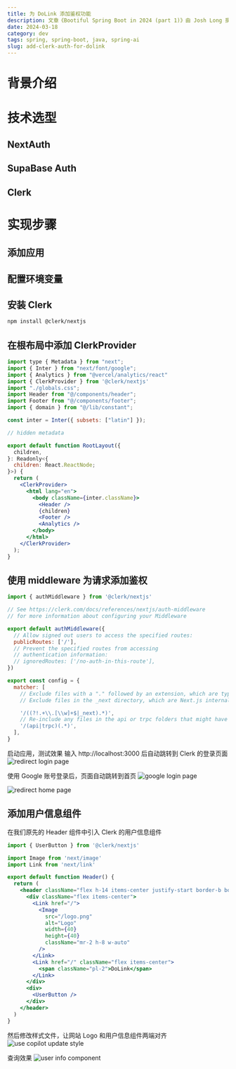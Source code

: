 ```yaml
---
title: 为 DoLink 添加鉴权功能
description: 文章《Bootiful Spring Boot in 2024 (part 1)》由 Josh Long 撰写，介绍了使用 Spring Boot 开发应用程序的新趋势和最佳实践。Josh 强调现在是 Java 和 Spring Boot 开发者的黄金时期，Spring Boot 的功能和易用性在过去几年里有了显著提升。Josh 讲解了如何使用 Java 21 的新特性，特别强调了通过 GraalVM 实现的 Native Image 支持。他还讨论了如何通过 Docker Compose 简化数据库连接和管理过程，并展示了 Spring Boot 的自动配置功能如何简化开发流程。文章还深入讨论了 Java 21 的改进之处，如更快的性能、更丰富的语法，以及通过记录（Records）和数据导向编程的支持。Josh 使用了一个简单的示例来说明如何定义和使用记录（Record），并提出了利用 Spring Boot 和 Java 21 的新功能如虚拟线程来提高开发效率和应用性能的可能性。
date: 2024-03-18
category: dev
tags: spring, spring-boot, java, spring-ai
slug: add-clerk-auth-for-dolink
---
```


# 背景介绍

# 技术选型

## NextAuth

## SupaBase Auth

## Clerk

# 实现步骤

## 添加应用

## 配置环境变量

## 安装 Clerk

```bash
npm install @clerk/nextjs
```

## 在根布局中添加 ClerkProvider

```jsx
import type { Metadata } from "next";
import { Inter } from "next/font/google";
import { Analytics } from "@vercel/analytics/react"
import { ClerkProvider } from '@clerk/nextjs'
import "./globals.css";
import Header from "@/components/header";
import Footer from "@/components/footer";
import { domain } from "@/lib/constant";

const inter = Inter({ subsets: ["latin"] });

// hidden metadata

export default function RootLayout({
  children,
}: Readonly<{
  children: React.ReactNode;
}>) {
  return (
    <ClerkProvider>
      <html lang="en">
        <body className={inter.className}>
          <Header />
          {children}
          <Footer />
          <Analytics />
        </body>
      </html>
    </ClerkProvider>
  );
}
```

## 使用 middleware 为请求添加鉴权

```javascript
import { authMiddleware } from '@clerk/nextjs'

// See https://clerk.com/docs/references/nextjs/auth-middleware
// for more information about configuring your Middleware

export default authMiddleware({
  // Allow signed out users to access the specified routes:
  publicRoutes: ['/'],
  // Prevent the specified routes from accessing
  // authentication information:
  // ignoredRoutes: ['/no-auth-in-this-route'],
})

export const config = {
  matcher: [
    // Exclude files with a "." followed by an extension, which are typically static files.
    // Exclude files in the _next directory, which are Next.js internals.

    '/((?!.+\\.[\\w]+$|_next).*)',
    // Re-include any files in the api or trpc folders that might have an extension
    '/(api|trpc)(.*)',
  ],
}
```

启动应用，测试效果
输入 http://localhost:3000 后自动跳转到 Clerk 的登录页面
![redirect login page](/images/501/redirect_login_page.jpg)

使用 Google 账号登录后，页面自动跳转到首页
![google login page](/images/501/google_login_page.jpg)

![redirect home page](/images/501/redirect_home_page.jpg)

## 添加用户信息组件

在我们原先的 Header 组件中引入 Clerk 的用户信息组件

```jsx
import { UserButton } from '@clerk/nextjs'

import Image from 'next/image'
import Link from 'next/link'

export default function Header() {
  return (
    <header className="flex h-14 items-center justify-start border-b border-gray-200 px-4 dark:border-gray-700 lg:px-6">
      <div className="flex items-center">
        <Link href="/">
          <Image
            src="/logo.png"
            alt="Logo"
            width={40}
            height={40}
            className="mr-2 h-8 w-auto"
          />
        </Link>
        <Link href="/" className="flex items-center">
          <span className="pl-2">DoLink</span>
        </Link>
      </div>
      <div>
        <UserButton />
      </div>
    </header>
  )
}
```

然后修改样式文件，让网站 Logo 和用户信息组件两端对齐
![use copilot update style](/images/501/use_copilot_update_style.jpg)

查询效果
![user info component](/images/501/user_info_component.jpg)
